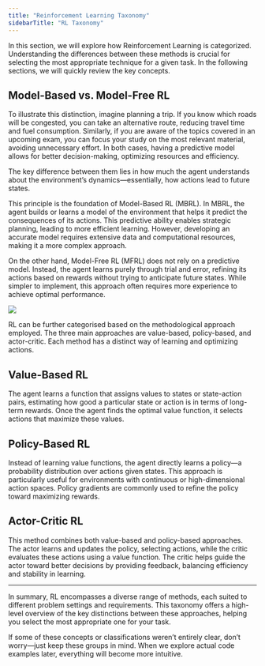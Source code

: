 ```yaml
---
title: "Reinforcement Learning Taxonomy"
sidebarTitle: "RL Taxonomy"
---
```


In this section, we will explore how Reinforcement Learning is categorized. Understanding the differences between these methods is crucial for selecting the most appropriate technique for a given task. In the following sections, we will quickly review the key concepts.

## <Icon icon="brain-circuit" /> Model-Based vs. Model-Free RL


To illustrate this distinction, imagine planning a trip. If you know which roads will be congested, you can take an alternative route, reducing travel time and fuel consumption. Similarly, if you are aware of the topics covered in an upcoming exam, you can focus your study on the most relevant material, avoiding unnecessary effort. In both cases, having a predictive model allows for better decision-making, optimizing resources and efficiency.

<Tip>
    The key difference between them lies in how much the agent understands about the environment’s dynamics—essentially, how actions lead to future states.
</Tip>

This principle is the foundation of Model-Based RL (MBRL). In MBRL, the agent builds or learns a model of the environment that helps it predict the consequences of its actions. This predictive ability enables strategic planning, leading to more efficient learning. However, developing an accurate model requires extensive data and computational resources, making it a more complex approach.

On the other hand, Model-Free RL (MFRL) does not rely on a predictive model. Instead, the agent learns purely through trial and error, refining its actions based on rewards without trying to anticipate future states. While simpler to implement, this approach often requires more experience to achieve optimal performance.

![](/images/RL_taxonomy.png)


RL can be further categorised based on the methodological approach employed. The three main approaches are value-based, policy-based, and actor-critic. Each method has a distinct way of learning and optimizing actions.

## <Icon icon="brain-circuit" />  Value-Based RL
The agent learns a function that assigns values to states or state-action pairs, estimating how good a particular state or action is in terms of long-term rewards. Once the agent finds the optimal value function, it selects actions that maximize these values.

## <Icon icon="brain-circuit" /> Policy-Based RL
Instead of learning value functions, the agent directly learns a policy—a probability distribution over actions given states. This approach is particularly useful for environments with continuous or high-dimensional action spaces. Policy gradients are commonly used to refine the policy toward maximizing rewards.

## <Icon icon="brain-circuit" /> Actor-Critic RL
This method combines both value-based and policy-based approaches. The actor learns and updates the policy, selecting actions, while the critic evaluates these actions using a value function. The critic helps guide the actor toward better decisions by providing feedback, balancing efficiency and stability in learning.


***

In summary, RL encompasses a diverse range of methods, each suited to different problem settings and requirements. This taxonomy offers a high-level overview of the key distinctions between these approaches, helping you select the most appropriate one for your task.

<Tip>
If some of these concepts or classifications weren’t entirely clear, don’t worry—just keep these groups in mind. When we explore actual code examples later, everything will become more intuitive.
</Tip>